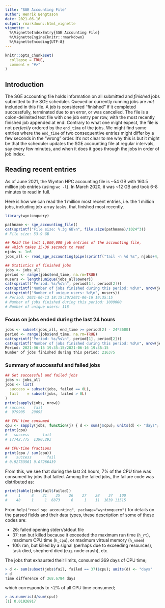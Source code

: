 ```yaml
---
title: "SGE Accounting File"
author: Henrik Bengtsson
date: 2021-06-16
output: rmarkdown::html_vignette
vignette: >
  %\VignetteIndexEntry{SGE Accounting File}
  %\VignetteEngine{knitr::rmarkdown}
  %\VignetteEncoding{UTF-8}
---
```


```r
knitr::opts_chunk$set(
  collapse = TRUE,
  comment = "#>"
)
```

## Introduction

The SGE accounting file holds information on all submitted and _finished_ jobs submitted to the SGE scheduler.  Queued or currently running jobs are _not_ included in this file.  A job is considered "finished" if it completed successfully, terminated due to an error, or was cancelled.  The file is a colon-delimited text file with one job entry per row, with the most recently finished job appended at end.  Contrary to what one might expect, the file is not _perfectly_ ordered by the `end_time` of the jobs.  We might find some entries where the `end_time` of two consequentive entries might differ by a few seconds in the "wrong" order.  It's not clear to me why this is but it might be that the scheduler updates the SGE accounting file at regular intervals, say every few minutes, and when it does it goes through the jobs in order of job index.


## Reading recent entries

As of June 2021, the Wynton HPC accounting file is ~54 GB with 160.5 million job entries (using `wc -l`).  In March 2020, it was ~12 GB and took 6-8 minutes to read in full.

Here is how we can read the 1 million most recent entries, i.e. the 1 million jobs, including job-array tasks, that finished most recently.

```r
library(wyntonquery)

pathname <- sge_accounting_file()
cat(sprintf("File size: %.3g GB\n", file.size(pathname)/1024^3))
# File size: 53.9 GB

## Read the last 1,000,000 job entries of the accounting file,
## which takes 15-30 seconds to read
njobs <- 1e6
jobs_all <- read_sge_accounting(pipe(sprintf("tail -n %d %s", njobs+4, shQuote(pathname))))

## Statistics of finished jobs
jobs <- jobs_all
period <- range(jobs$end_time, na.rm=TRUE)
nusers <- length(unique(jobs_all$owner))
cat(sprintf("Period: %s/%s\n", period[1], period[2]))
cat(sprintf("Number of jobs finished during this period: %d\n", nrow(jobs)))
cat(sprintf("Number of unique users: %d\n", nusers))
# Period: 2021-06-13 18:15:30/2021-06-16 19:35:15
# Number of jobs finished during this period: 1000000
# Number of unique users: 118
```


### Focus on jobs ended during the last 24 hours

```r
jobs <- subset(jobs_all, end_time >= period[2] - 24*3600)
period <- range(jobs$end_time, na.rm=TRUE)
cat(sprintf("Period: %s/%s\n", period[1], period[2]))
cat(sprintf("Number of jobs finished during this period: %d\n", nrow(jobs)))
Period: 2021-06-15 19:35:15/2021-06-16 19:35:15
Number of jobs finished during this period: 216375
```


### Summary of successful and failed jobs 

```r
## Get successful and failed jobs
jobs <- jobs_all
jobs <- list(
  success = subset(jobs, failed == 0L),
  fail    = subset(jobs, failed > 0L)
)
print(sapply(jobs, nrow))
# success    fail 
#  979905   20095

## CPU time consumed
cpu <- sapply(jobs, function(j) { d <- sum(j$cpu); units(d) <- "days"; d })
print(cpu)
#   success      fail 
# 17742.775  1390.293

## CPU-time fractions
print(cpu / sum(cpu))
#    success       fail 
# 0.92733561 0.07266439
```

From this, we see that during the last 24 hours, 7% of the CPU time was consumed by jobs that failed.  Among the failed jobs, the failure code was distributed as:

```r
print(table(jobs$fail$failed))
#     1     8    21    25    26    27    28    37   100 
#    48     1     1  6873     6     1    11  1639 11515 
```

From `help("read_sge_accounting", package="wyntonquery")` for details on the parsed fields and their data types, these description of some of these codes are:

 *  26: failed opening stderr/stdout file
 *  37: ran but killed because it exceeded the maximum run time (`h_rt`), maximum CPU time (`h_cpu`), or maximum virtual memory (`h_vmem`)
 * 100: ran, but killed by a signal (perhaps due to exceeding resources), task died, shepherd died (e.g. node crash), etc.


The jobs that exhausted their limits, consumed 369 days of CPU time;

```r
> d <- sum(subset(jobs$fail, failed == 37)$cpu); units(d) <- "days"
> d
Time difference of 368.6784 days
```

which corresponds to ~2% of all CPU time consumed;

```r
> as.numeric(d/sum(cpu))
[1] 0.01926917
```

